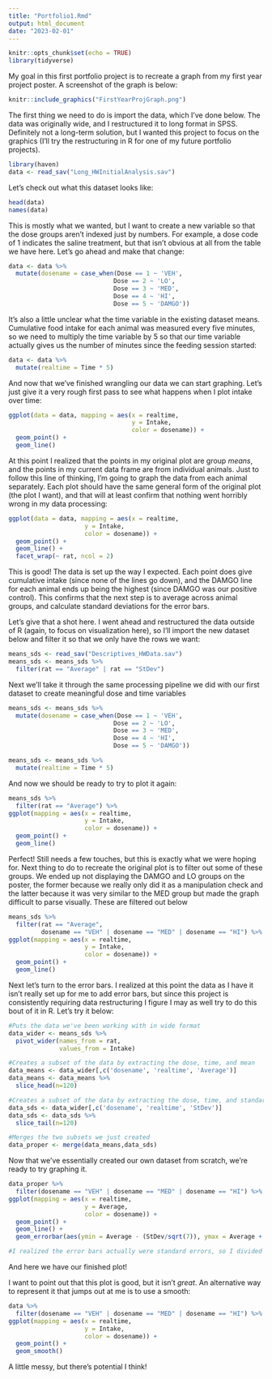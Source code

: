 ```yaml
---
title: "Portfolio1.Rmd"
output: html_document
date: "2023-02-01"
---
```


```r
knitr::opts_chunk$set(echo = TRUE)
library(tidyverse)
```

My goal in this first portfolio project is to recreate a graph from my first year project poster.
A screenshot of the graph is below:


```r
knitr::include_graphics("FirstYearProjGraph.png")
```

The first thing we need to do is import the data, which I've done below.
The data was originally wide, and I restructured it to long format in SPSS.
Definitely not a long-term solution, but I wanted this project to focus on the graphics (I'll try the restructuring in R for one of my future portfolio projects).

```r
library(haven)
data <- read_sav("Long_HWInitialAnalysis.sav")
```

Let's check out what this dataset looks like:

```r
head(data)
names(data)
```

This is mostly what we wanted, but I want to create a new variable so that the dose groups aren't indexed just by numbers.
For example, a dose code of 1 indicates the saline treatment, but that isn't obvious at all from the table we have here.
Let's go ahead and make that change:

```r
data <- data %>%
  mutate(dosename = case_when(Dose == 1 ~ 'VEH',
                             Dose == 2 ~ 'LO',
                             Dose == 3 ~ 'MED',
                             Dose == 4 ~ 'HI',
                             Dose == 5 ~ 'DAMGO'))
```

It's also a little unclear what the time variable in the existing dataset means.
Cumulative food intake for each animal was measured every five minutes, so we need to multiply the time variable by 5 so that our time variable actually gives us the number of minutes since the feeding session started:

```r
data <- data %>%
  mutate(realtime = Time * 5)
```

And now that we've finished wrangling our data we can start graphing.
Let's just give it a very rough first pass to see what happens when I plot intake over time:

```r
ggplot(data = data, mapping = aes(x = realtime,
                                  y = Intake,
                                  color = dosename)) + 
  geom_point() + 
  geom_line()
```

At this point I realized that the points in my original plot are group *means*, and the points in my current data frame are from individual animals.
Just to follow this line of thinking, I'm going to graph the data from each animal separately.
Each plot should have the same general form of the original plot (the plot I want), and that will at least confirm that nothing went horribly wrong in my data processing:

```r
ggplot(data = data, mapping = aes(x = realtime,
                     y = Intake,
                     color = dosename)) + 
  geom_point() + 
  geom_line() +
  facet_wrap(~ rat, ncol = 2)
```

This is good!
The data is set up the way I expected.
Each point does give cumulative intake (since none of the lines go down), and the DAMGO line for each animal ends up being the highest (since DAMGO was our positive control).
This confirms that the next step is to average across animal groups, and calculate standard deviations for the error bars.

Let's give that a shot here. 
I went ahead and restructured the data outside of R (again, to focus on visualization here), so I'll import the new dataset below and filter it so that we only have the rows we want:

```r
means_sds <- read_sav("Descriptives_HWData.sav")
means_sds <- means_sds %>%
  filter(rat == "Average" | rat == "StDev")
```

Next we'll take it through the same processing pipeline we did with our first dataset to create meaningful dose and time variables

```r
means_sds <- means_sds %>%
  mutate(dosename = case_when(Dose == 1 ~ 'VEH',
                             Dose == 2 ~ 'LO',
                             Dose == 3 ~ 'MED',
                             Dose == 4 ~ 'HI',
                             Dose == 5 ~ 'DAMGO'))

means_sds <- means_sds %>%
  mutate(realtime = Time * 5)
```

And now we should be ready to try to plot it again:

```r
means_sds %>%
  filter(rat == "Average") %>%
ggplot(mapping = aes(x = realtime,
                     y = Intake,
                     color = dosename)) + 
  geom_point() + 
  geom_line()
```

Perfect!
Still needs a few touches, but this is exactly what we were hoping for.
Next thing to do to recreate the original plot is to filter out some of these groups.
We ended up not displaying the DAMGO and LO groups on the poster, the former because we really only did it as a manipulation check and the latter because it was very similar to the MED group but made the graph difficult to parse visually.
These are filtered out below

```r
means_sds %>%
  filter(rat == "Average",
         dosename == "VEH" | dosename == "MED" | dosename == "HI") %>%
ggplot(mapping = aes(x = realtime,
                     y = Intake,
                     color = dosename)) + 
  geom_point() + 
  geom_line()
```

Next let's turn to the error bars.
I realized at this point the data as I have it isn't really set up for me to add error bars, but since this project is consistently requiring data restructuring I figure I may as well try to do this bout of it in R.
Let's try it below:

```r
#Puts the data we've been working with in wide format
data_wider <- means_sds %>%
  pivot_wider(names_from = rat,
              values_from = Intake)

#Creates a subset of the data by extracting the dose, time, and mean
data_means <- data_wider[,c('dosename', 'realtime', 'Average')]
data_means <- data_means %>%
  slice_head(n=120)

#Creates a subset of the data by extracting the dose, time, and standard deviation
data_sds <- data_wider[,c('dosename', 'realtime', 'StDev')]
data_sds <- data_sds %>%
  slice_tail(n=120)

#Merges the two subsets we just created
data_proper <- merge(data_means,data_sds)
```

Now that we've essentially created our own dataset from scratch, we're ready to try graphing it.

```r
data_proper %>%
  filter(dosename == "VEH" | dosename == "MED" | dosename == "HI") %>%
ggplot(mapping = aes(x = realtime,
                     y = Average,
                     color = dosename)) + 
  geom_point() + 
  geom_line() + 
  geom_errorbar(aes(ymin = Average - (StDev/sqrt(7)), ymax = Average + StDev/sqrt(7)))

#I realized the error bars actually were standard errors, so I divided StDev by sqrt(7) to convert
```

And here we have our finished plot!

I want to point out that this plot is good, but it isn't *great*.
An alternative way to represent it that jumps out at me is to use a smooth:

```r
data %>%
  filter(dosename == "VEH" | dosename == "MED" | dosename == "HI") %>%
ggplot(mapping = aes(x = realtime,
                     y = Intake,
                     color = dosename)) + 
  geom_point() + 
  geom_smooth()
```
A little messy, but there's potential I think!
